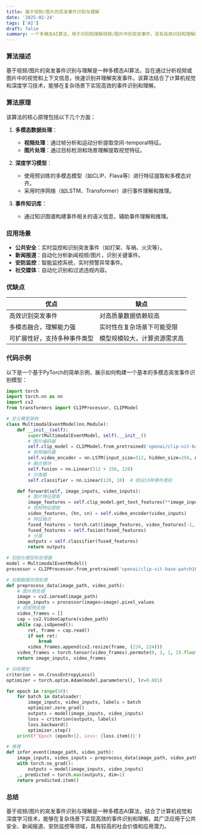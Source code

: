 ```yaml
---
title: 基于视频/图片的突发事件识别与理解
date: '2025-02-24'
tags: ['AI']
draft: false
summary: 一个多模态AI算法，用于识别和理解视频/图片中的突发事件，具有高效识别和理解能力。
---
```


### 算法描述

基于视频/图片的突发事件识别与理解是一种多模态AI算法，旨在通过分析视频或图片中的视觉和上下文信息，快速识别并理解突发事件。该算法结合了计算机视觉和深度学习技术，能够在复杂场景下实现高效的事件识别和理解。

### 算法原理

该算法的核心原理包括以下几个方面：

1. **多模态数据处理**：

   - **视频处理**：通过帧分析和运动分析提取空间-temporal特征。
   - **图片处理**：通过目标检测和场景理解提取视觉特征。

2. **深度学习模型**：

   - 使用预训练的多模态模型（如CLIP、Flava等）进行特征提取和多模态对齐。
   - 采用时序网络（如LSTM、Transformer）进行事件理解和推理。

3. **事件知识库**：
   - 通过知识图谱构建事件相关的语义信息，辅助事件理解和推理。

### 应用场景

- **公共安全**：实时监控和识别突发事件（如打架、车祸、火灾等）。
- **新闻报道**：自动化分析新闻视频/图片，识别关键事件。
- **安防监控**：智能监控系统，实时预警异常事件。
- **社交媒体**：自动化识别和过滤违规内容。

### 优缺点

| **优点**                     | **缺点**                     |
| ---------------------------- | ---------------------------- |
| 高效识别突发事件             | 对高质量数据依赖较高         |
| 多模态融合，理解能力强       | 实时性在复杂场景下可能受限   |
| 可扩展性好，支持多种事件类型 | 模型规模较大，计算资源需求高 |

### 代码示例

以下是一个基于PyTorch的简单示例，展示如何构建一个基本的多模态突发事件识别模型：

```python
import torch
import torch.nn as nn
import cv2
from transformers import CLIPProcessor, CLIPModel

# 定义模型架构
class MultimodalEventModel(nn.Module):
    def __init__(self):
        super(MultimodalEventModel, self).__init__()
        # 图片编码器
        self.clip_model = CLIPModel.from_pretrained('openai/clip-vit-base-patch16-224-in21k')
        # 视频编码器
        self.video_encoder = nn.LSTM(input_size=512, hidden_size=256, num_layers=2)
        # 融合模块
        self.fusion = nn.Linear(512 + 256, 128)
        # 分类器
        self.classifier = nn.Linear(128, 10)  # 假设10种事件类别

    def forward(self, image_inputs, video_inputs):
        # 图片特征提取
        image_features = self.clip_model.get_text_features(**image_inputs)
        # 视频特征提取
        video_features, (hn, cn) = self.video_encoder(video_inputs)
        # 特征融合
        fused_features = torch.cat((image_features, video_features[-1, :, :]), dim=1)
        fused_features = self.fusion(fused_features)
        # 分类
        outputs = self.classifier(fused_features)
        return outputs

# 初始化模型和处理器
model = MultimodalEventModel()
processor = CLIPProcessor.from_pretrained('openai/clip-vit-base-patch16-224-in21k')

# 加载数据并预处理
def preprocess_data(image_path, video_path):
    # 图片预处理
    image = cv2.imread(image_path)
    image_inputs = processor(images=image).pixel_values
    # 视频预处理
    video_frames = []
    cap = cv2.VideoCapture(video_path)
    while cap.isOpened():
        ret, frame = cap.read()
        if not ret:
            break
        video_frames.append(cv2.resize(frame, (224, 224)))
    video_frames = torch.tensor(video_frames).permute(0, 3, 1, 2).float()  # (T, C, H, W)
    return image_inputs, video_frames

# 训练模型
criterion = nn.CrossEntropyLoss()
optimizer = torch.optim.Adam(model.parameters(), lr=0.001)

for epoch in range(10):
    for batch in dataloader:
        image_inputs, video_inputs, labels = batch
        optimizer.zero_grad()
        outputs = model(image_inputs, video_inputs)
        loss = criterion(outputs, labels)
        loss.backward()
        optimizer.step()
    print(f'Epoch {epoch+1}, Loss: {loss.item()}')

# 推理
def infer_event(image_path, video_path):
    image_inputs, video_inputs = preprocess_data(image_path, video_path)
    with torch.no_grad():
        outputs = model(image_inputs, video_inputs)
    _, predicted = torch.max(outputs, dim=1)
    return predicted.item()
```

### 总结

基于视频/图片的突发事件识别与理解是一种多模态AI算法，结合了计算机视觉和深度学习技术，能够在复杂场景下实现高效的事件识别和理解。其广泛应用于公共安全、新闻报道、安防监控等领域，具有较高的社会价值和应用潜力。
